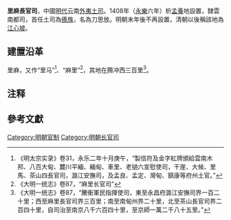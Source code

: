 '''里麻長官司'''，中國[[明代|明代]]云南[[外夷土司|外夷土司]]。1408年（[[永樂|永樂]]六年）析[[孟養|孟養]]地設置，隸雲南都司，首任土司為[[傣族|傣族]]，名為刀思放。明朝末年後不再設置，清朝以後稱該地為[[江心坡|江心坡]]。{{R|尤中|明史}}

== 建置沿革 ==
里麻，又作“里马”<ref>《明太宗实录》卷31，永乐二年十月庚午，“製信符及金字紅牌頒給雲南木邦、八百大甸、麓川平緬、緬甸、車里、老撾六宣慰使司，干崖、大候、里馬、茶山四長官司，潞江安撫司，及孟良、孟定、灣甸、鎮康等府州土官。”</ref>、“麻里”<ref>《大明一统志》卷87，“麻里长官司”</ref>，其地在腾冲西三百里<ref>《大明一统志》卷87，“騰衝軍民指揮使司，東至永昌府潞江安撫司界一百二十里；西至麻里長官司界三百里；南至南甸州界二十里，北至茶山長官司界二百四十里，自司治至南京八千六百四十里，至京師一萬二千八十五里。”</ref>。

== 注释 ==

==參考文獻==
{{reflist|refs=
<ref name="尤中">{{cite book|author=尤中|date=1987|title=《中國西南邊疆變遷史》|location=昆明|publisher=雲南教育出版社}}</ref>
<ref name="明史">《明史》卷315 列傳第二百三 雲南土司三</ref>
}}


{{云南土司}}

[[Category:明朝官制|Category:明朝官制]]
[[Category:明朝长官司|Category:明朝长官司]]